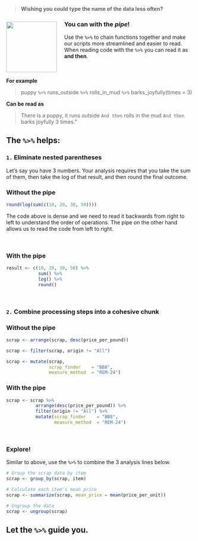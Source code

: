 
<br>

>
> **Wishing you could type the name of the data less often?**
>

![](../images/pipe.png){style="margin-right: 20px; width: 136px; float: left; margin-top: 12px;"}


### You can with the *pipe*! {-}

Use the `%>%` to chain functions together and make our scripts more streamlined and easier to read. When reading code with the `%>%` you can read it as **and then**.

<div style="clear: both;"></div>

**For example**

> puppy `%>%` runs_outside `%>%` rolls_in_mud `%>%` barks_joyfully(times = 3)


**Can be read as**

> There is a puppy, it runs outside `And then` rolls in the mud `And then` barks joyfully 3 times."


## The `%>%` helps: {-}

### __`1.`__ Eliminate nested parentheses {-}

Let's say you have 3 numbers. Your analysis requires that you take the sum of them, then take the log of that result, and then round the final outcome. 

### Without the pipe  {-}
```{r maths, eval=F}
round(log(sum(c(10, 20, 30, 50))))
```

The code above is dense and we need to read it backwards from right to left to understand the order of operations. The pipe on the other hand allows us to read the code from left to right.

<br>

### With the pipe <i class="fas fa-smile"></i> {-}
```{r maths_better, eval = F}
result <- c(10, 20, 30, 50) %>%
            sum() %>%
            log() %>%
            round()
```


<br>


### __`2.`__ Combine processing steps into a cohesive chunk {-}


### Without the pipe {-}
```{r review, eval=F}
scrap <- arrange(scrap, desc(price_per_pound))

scrap <- filter(scrap, origin != "All")

scrap <- mutate(scrap, 
                scrap_finder    = "BB8",
                measure_method  = "REM-24")
```


### With the pipe {-}
```{r review-better, eval=F}
scrap <- scrap %>%
           arrange(desc(price_per_pound)) %>%
           filter(origin != "All") %>%
           mutate(scrap_finder    = "BB8",
                  measure_method  = "REM-24")

```


<br>


<div class="tip">
### <i class="fa fa-user-astronaut" style="color: green;"></i> Explore! {-}

Similar to above, use the `%>%` to combine the 3 analysis lines below.

```{r pipe-test, eval=F}
# Group the scrap data by item
scrap <- group_by(scrap, item)

# Calculate each item's mean price 
scrap <- summarize(scrap, mean_price = mean(price_per_unit))

# Ungroup the data
scrap <- ungroup(scrap)
```
</div>


## Let the `%>%` guide you. {-}

